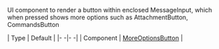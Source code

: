 UI component to render a button within enclosed MessageInput, which when pressed shows more options such as AttachmentButton, CommandsButton

| Type | Default |
|- -|- -|
| Component | [MoreOptionsButton](/reactnative/ui-components/more-options-button) |
